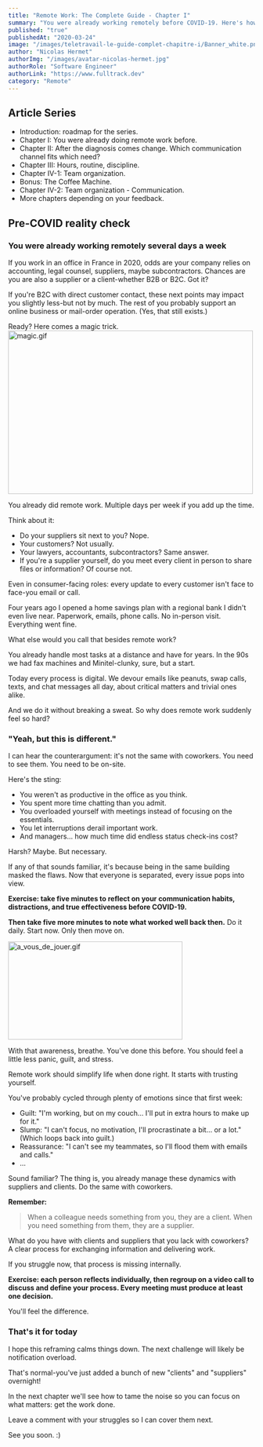 ```yaml
---
title: "Remote Work: The Complete Guide - Chapter I"
summary: "You were already working remotely before COVID-19. Here's how to reframe your days and regain perspective."
published: "true"
publishedAt: "2020-03-24"
image: "/images/teletravail-le-guide-complet-chapitre-i/Banner_white.png"
author: "Nicolas Hermet"
authorImg: "/images/avatar-nicolas-hermet.jpg"
authorRole: "Software Engineer"
authorLink: "https://www.fulltrack.dev"
category: "Remote"
---
```




## Article Series

- <Link href="https://www.fulltrack.dev/articles/teletravail-le-guide-complet-introduction" >Introduction: roadmap for the series.</Link>
- Chapter I: You were already doing remote work before.
- <Link href="https://www.fulltrack.dev/articles/le-teletravail-le-guide-complet-chapitre-ii" >Chapter II: After the diagnosis comes change. Which communication channel fits which need?</Link>
- <Link href="https://www.fulltrack.dev/articles/teletravail-le-guide-complet-chapitre-iii" >Chapter III: Hours, routine, discipline.</Link>
- <Link href="https://www.fulltrack.dev/articles/teletravail-le-guide-complet-chapitre-iv-1" >Chapter IV-1: Team organization.</Link>
- <Link href="https://www.fulltrack.dev/articles/teletravail-le-guide-complet-bonus-machine-a-cafe" >Bonus: The Coffee Machine.</Link>
- <Link href="https://www.fulltrack.dev/articles/teletravail-le-guide-complet-chapitre-iv-2" >Chapter IV-2: Team organization - Communication.</Link>
- More chapters depending on your feedback.



## Pre-COVID reality check

### You were already working remotely several days a week


If you work in an office in France in 2020, odds are your company relies on accounting, legal counsel, suppliers, maybe subcontractors. Chances are you are also a supplier or a client-whether B2B or B2C. Got it?


If you're B2C with direct customer contact, these next points may impact you slightly less-but not by much. The rest of you probably support an online business or mail-order operation. (Yes, that still exists.)


Ready? Here comes a magic trick.
<Image src="/images/teletravail-le-guide-complet-chapitre-i/magic.gif" alt="magic.gif" width="500" height="333" caption="Cue the reveal."/>

You already did remote work. Multiple days per week if you add up the time.


Think about it:

- Do your suppliers sit next to you? Nope.
- Your customers? Not usually.
- Your lawyers, accountants, subcontractors? Same answer.
- If you're a supplier yourself, do you meet every client in person to share files or information? Of course not.

Even in consumer-facing roles: every update to every customer isn't face to face-you email or call.


Four years ago I opened a home savings plan with a regional bank I didn't even live near. Paperwork, emails, phone calls. No in-person visit. Everything went fine.


What else would you call that besides remote work?


You already handle most tasks at a distance and have for years. In the 90s we had fax machines and Minitel-clunky, sure, but a start.


Today every process is digital. We devour emails like peanuts, swap calls, texts, and chat messages all day, about critical matters and trivial ones alike.


And we do it without breaking a sweat. So why does remote work suddenly feel so hard?


### "Yeah, but this is different."


I can hear the counterargument: it's not the same with coworkers. You need to see them. You need to be on-site.


Here's the sting:

- You weren't as productive in the office as you think.
- You spent more time chatting than you admit.
- You overloaded yourself with meetings instead of focusing on the essentials.
- You let interruptions derail important work.
- And managers... how much time did endless status check-ins cost?

Harsh? Maybe. But necessary.


If any of that sounds familiar, it's because being in the same building masked the flaws. Now that everyone is separated, every issue pops into view.


**Exercise: take five minutes to reflect on your communication habits, distractions, and true effectiveness before COVID-19.**

**Then take five more minutes to note what worked well back then.** Do it daily. Start now. Only then move on.

<Image src="/images/teletravail-le-guide-complet-chapitre-i/a_vous_de_jouer.gif" alt="a_vous_de_jouer.gif" width="356" height="200" caption="Your turn"/>

With that awareness, breathe. You've done this before. You should feel a little less panic, guilt, and stress.


Remote work should simplify life when done right. It starts with trusting yourself.


You've probably cycled through plenty of emotions since that first week:

- Guilt: "I'm working, but on my couch... I'll put in extra hours to make up for it."
- Slump: "I can't focus, no motivation, I'll procrastinate a bit... or a lot." (Which loops back into guilt.)
- Reassurance: "I can't see my teammates, so I'll flood them with emails and calls."
- ...

Sound familiar? The thing is, you already manage these dynamics with suppliers and clients. Do the same with coworkers.


**Remember:**

> When a colleague needs something from you, they are a client.
> When you need something from them, they are a supplier.


What do you have with clients and suppliers that you lack with coworkers? A clear process for exchanging information and delivering work.


If you struggle now, that process is missing internally.


**Exercise: each person reflects individually, then regroup on a video call to discuss and define your process. Every meeting must produce at least one decision.**


You'll feel the difference.


### That's it for today


I hope this reframing calms things down. The next challenge will likely be notification overload.


That's normal-you've just added a bunch of new "clients" and "suppliers" overnight!


In the next chapter we'll see how to tame the noise so you can focus on what matters: get the work done.


Leave a comment with your struggles so I can cover them next.


See you soon. :)
